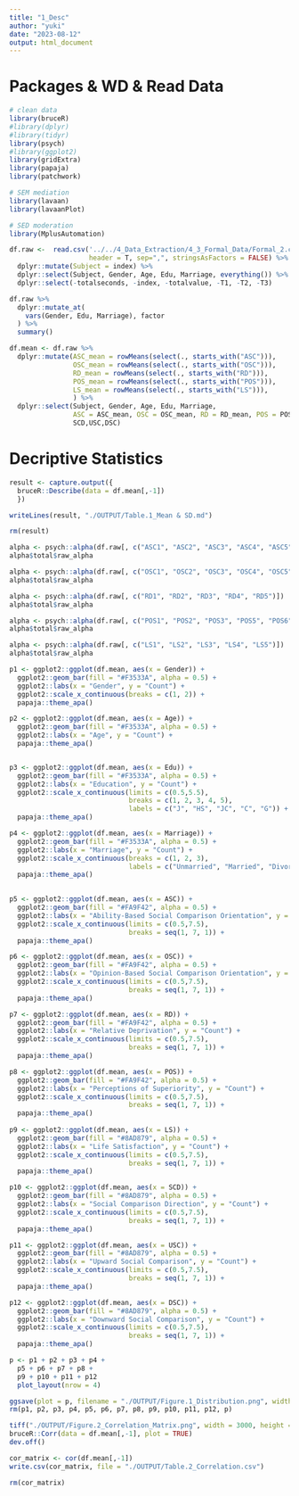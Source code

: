 ```yaml
---
title: "1_Desc"
author: "yuki"
date: "2023-08-12"
output: html_document
---
```

# Packages & WD & Read Data
```r
# clean data
library(bruceR)
#library(dplyr)
#library(tidyr)
library(psych)
#library(ggplot2)
library(gridExtra)
library(papaja)
library(patchwork)

# SEM mediation
library(lavaan)
library(lavaanPlot)

# SED moderation
library(MplusAutomation)
```

```r
df.raw <-  read.csv('../../4_Data_Extraction/4_3_Formal_Data/Formal_2.csv',
                    header = T, sep=",", stringsAsFactors = FALSE) %>%
  dplyr::mutate(Subject = index) %>%
  dplyr::select(Subject, Gender, Age, Edu, Marriage, everything()) %>%
  dplyr::select(-totalseconds, -index, -totalvalue, -T1, -T2, -T3)
```

```r
df.raw %>%
  dplyr::mutate_at(
    vars(Gender, Edu, Marriage), factor
  ) %>%
  summary()
```

```r
df.mean <- df.raw %>%
  dplyr::mutate(ASC_mean = rowMeans(select(., starts_with("ASC"))),
                OSC_mean = rowMeans(select(., starts_with("OSC"))),
                RD_mean = rowMeans(select(., starts_with("RD"))),
                POS_mean = rowMeans(select(., starts_with("POS"))),
                LS_mean = rowMeans(select(., starts_with("LS"))),
                ) %>%
  dplyr::select(Subject, Gender, Age, Edu, Marriage,
                ASC = ASC_mean, OSC = OSC_mean, RD = RD_mean, POS = POS_mean, LS = LS_mean, 
                SCD,USC,DSC)
```  

# Decriptive Statistics
```r
result <- capture.output({
  bruceR::Describe(data = df.mean[,-1])
  })

writeLines(result, "./OUTPUT/Table.1_Mean & SD.md")

rm(result)
```

```r
alpha <- psych::alpha(df.raw[, c("ASC1", "ASC2", "ASC3", "ASC4", "ASC5")])
alpha$total$raw_alpha

alpha <- psych::alpha(df.raw[, c("OSC1", "OSC2", "OSC3", "OSC4", "OSC5", "OSC7")])
alpha$total$raw_alpha

alpha <- psych::alpha(df.raw[, c("RD1", "RD2", "RD3", "RD4", "RD5")])
alpha$total$raw_alpha

alpha <- psych::alpha(df.raw[, c("POS1", "POS2", "POS3", "POS5", "POS6")])
alpha$total$raw_alpha

alpha <- psych::alpha(df.raw[, c("LS1", "LS2", "LS3", "LS4", "LS5")])
alpha$total$raw_alpha
```



```r
p1 <- ggplot2::ggplot(df.mean, aes(x = Gender)) +
  ggplot2::geom_bar(fill = "#F3533A", alpha = 0.5) +
  ggplot2::labs(x = "Gender", y = "Count") +
  ggplot2::scale_x_continuous(breaks = c(1, 2)) +
  papaja::theme_apa() 

p2 <- ggplot2::ggplot(df.mean, aes(x = Age)) +
  ggplot2::geom_bar(fill = "#F3533A", alpha = 0.5) +
  ggplot2::labs(x = "Age", y = "Count") +
  papaja::theme_apa() 


p3 <- ggplot2::ggplot(df.mean, aes(x = Edu)) +
  ggplot2::geom_bar(fill = "#F3533A", alpha = 0.5) +
  ggplot2::labs(x = "Education", y = "Count") +
  ggplot2::scale_x_continuous(limits = c(0.5,5.5),
                              breaks = c(1, 2, 3, 4, 5),
                              labels = c("J", "HS", "JC", "C", "G")) +
  papaja::theme_apa() 

p4 <- ggplot2::ggplot(df.mean, aes(x = Marriage)) +
  ggplot2::geom_bar(fill = "#F3533A", alpha = 0.5) +
  ggplot2::labs(x = "Marriage", y = "Count") +
  ggplot2::scale_x_continuous(breaks = c(1, 2, 3),
                              labels = c("Unmarried", "Married", "Divorced")) +
  papaja::theme_apa() 
  

p5 <- ggplot2::ggplot(df.mean, aes(x = ASC)) +
  ggplot2::geom_bar(fill = "#FA9F42", alpha = 0.5) +
  ggplot2::labs(x = "Ability-Based Social Comparison Orientation", y = "Count") +
  ggplot2::scale_x_continuous(limits = c(0.5,7.5),
                              breaks = seq(1, 7, 1)) +
  papaja::theme_apa() 

p6 <- ggplot2::ggplot(df.mean, aes(x = OSC)) +
  ggplot2::geom_bar(fill = "#FA9F42", alpha = 0.5) +
  ggplot2::labs(x = "Opinion-Based Social Comparison Orientation", y = "Count") +
  ggplot2::scale_x_continuous(limits = c(0.5,7.5),
                              breaks = seq(1, 7, 1)) +
  papaja::theme_apa() 

p7 <- ggplot2::ggplot(df.mean, aes(x = RD)) +
  ggplot2::geom_bar(fill = "#FA9F42", alpha = 0.5) +
  ggplot2::labs(x = "Relative Deprivation", y = "Count") +
  ggplot2::scale_x_continuous(limits = c(0.5,7.5),
                              breaks = seq(1, 7, 1)) +
  papaja::theme_apa() 

p8 <- ggplot2::ggplot(df.mean, aes(x = POS)) +
  ggplot2::geom_bar(fill = "#FA9F42", alpha = 0.5) +
  ggplot2::labs(x = "Perceptions of Superiority", y = "Count") +
  ggplot2::scale_x_continuous(limits = c(0.5,7.5),
                              breaks = seq(1, 7, 1)) +
  papaja::theme_apa() 
  
p9 <- ggplot2::ggplot(df.mean, aes(x = LS)) +
  ggplot2::geom_bar(fill = "#8AD879", alpha = 0.5) +
  ggplot2::labs(x = "Life Satisfaction", y = "Count") +
  ggplot2::scale_x_continuous(limits = c(0.5,7.5),
                              breaks = seq(1, 7, 1)) +
  papaja::theme_apa() 

p10 <- ggplot2::ggplot(df.mean, aes(x = SCD)) +
  ggplot2::geom_bar(fill = "#8AD879", alpha = 0.5) +
  ggplot2::labs(x = "Social Comparison Direction", y = "Count") +
  ggplot2::scale_x_continuous(limits = c(0.5,7.5),
                              breaks = seq(1, 7, 1)) +
  papaja::theme_apa() 

p11 <- ggplot2::ggplot(df.mean, aes(x = USC)) +
  ggplot2::geom_bar(fill = "#8AD879", alpha = 0.5) +
  ggplot2::labs(x = "Upward Social Comparison", y = "Count") +
  ggplot2::scale_x_continuous(limits = c(0.5,7.5),
                              breaks = seq(1, 7, 1)) +
  papaja::theme_apa() 

p12 <- ggplot2::ggplot(df.mean, aes(x = DSC)) +
  ggplot2::geom_bar(fill = "#8AD879", alpha = 0.5) +
  ggplot2::labs(x = "Downward Social Comparison", y = "Count") +
  ggplot2::scale_x_continuous(limits = c(0.5,7.5),
                              breaks = seq(1, 7, 1)) +
  papaja::theme_apa() 

p <- p1 + p2 + p3 + p4 + 
  p5 + p6 + p7 + p8 + 
  p9 + p10 + p11 + p12
  plot_layout(nrow = 4)

ggsave(plot = p, filename = "./OUTPUT/Figure.1_Distribution.png", width = 16, height = 12)
rm(p1, p2, p3, p4, p5, p6, p7, p8, p9, p10, p11, p12, p)
```

```r
tiff("./OUTPUT/Figure.2_Correlation_Matrix.png", width = 3000, height = 2000, res = 300)
bruceR::Corr(data = df.mean[,-1], plot = TRUE)
dev.off()

cor_matrix <- cor(df.mean[,-1])
write.csv(cor_matrix, file = "./OUTPUT/Table.2_Correlation.csv")

rm(cor_matrix)
```